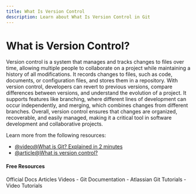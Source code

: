 ```yaml
---
title: What Is Version Control
description: Learn about What Is Version Control in Git
---
```


# What is Version Control?

Version control is a system that manages and tracks changes to files over time, allowing multiple people to collaborate on a project while maintaining a history of all modifications. It records changes to files, such as code, documents, or configuration files, and stores them in a repository. With version control, developers can revert to previous versions, compare differences between versions, and understand the evolution of a project. It supports features like branching, where different lines of development can occur independently, and merging, which combines changes from different branches. Overall, version control ensures that changes are organized, recoverable, and easily managed, making it a critical tool in software development and collaborative projects.

Learn more from the following resources:

- [@video@What is Git? Explained in 2 minutes](https://www.youtube.com/watch?v=2ReR1YJrNOM)
- [@article@What is version control?](https://www.atlassian.com/git/tutorials/what-is-version-control)

#### Free Resources

<Tabs defaultValue="official">
<TabsList>
<TabsTrigger value="official">Official Docs</TabsTrigger>
<TabsTrigger value="article">Articles</TabsTrigger>
<TabsTrigger value="video">Videos</TabsTrigger>
</TabsList>

<TabsContent value="official">
- <Link href="https://git-scm.com/docs">Git Documentation</Link>
</TabsContent>
<TabsContent value="article">
- <Link href="https://www.atlassian.com/git/tutorials">Atlassian Git Tutorials</Link>
</TabsContent>
<TabsContent value="video">
- <Link href="https://www.youtube.com/results?search_query=git+what-is-version-control+tutorial">Video Tutorials</Link>
</TabsContent>
</Tabs>
